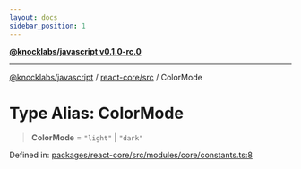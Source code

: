```yaml
---
layout: docs
sidebar_position: 1
---
```


[**@knocklabs/javascript v0.1.0-rc.0**](../../../index.mdx)

***

[@knocklabs/javascript](../../../modules.mdx) / [react-core/src](../index.mdx) / ColorMode

# Type Alias: ColorMode

> **ColorMode** = `"light"` \| `"dark"`

Defined in: [packages/react-core/src/modules/core/constants.ts:8](https://github.com/knocklabs/javascript/blob/main/packages/react-core/src/modules/core/constants.ts#L8)
